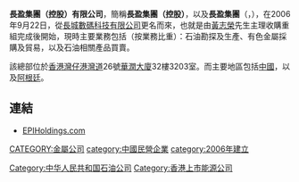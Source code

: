 {{Unreferenced|time=2021-01-23T11:53:41+00:00}}
'''長盈集團（控股）有限公司'''，簡稱'''長盈集團（控股）'''，以及'''長盈集團'''（'''{{lang-en|EPI (Holdings) Limited}}'''，{{hkex|0689}}），在2006年9月22日，從[[長城數碼科技有限公司|長城數碼科技有限公司]]更名而來，也就是由[[黃志榮|黃志榮]]先生主理收購重組完成後開始，現時主要業務包括（按業務比重）：石油勘探及生產、有色金屬採購及貿易，以及石油相關產品買賣。

該總部位於[[香港|香港]][[灣仔|灣仔]][[港灣道|港灣道]]26號[[華潤大廈|華潤大廈]]32樓3203室。而主要地區包括[[中國|中國]]，以及[[阿根廷|阿根廷]]。

==連結==
*[http://www.epiholdings.com EPIHoldings.com] {{Wayback|url=http://www.epiholdings.com/ |date=20210117125253 }}

[[CATEGORY:金屬公司|CATEGORY:金屬公司]]
[[Category:中华人民共和国石油公司|Category:中华人民共和国石油公司]]
[[category:中國民營企業|category:中國民營企業]]
[[category:2006年建立|category:2006年建立]]
[[Category:香港上市能源公司|Category:香港上市能源公司]]